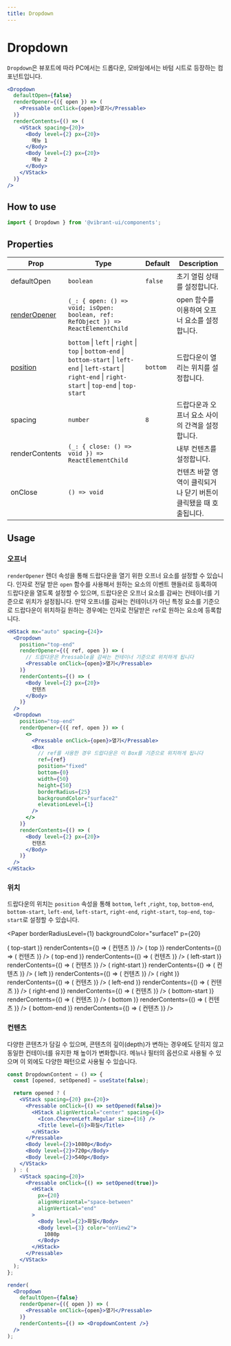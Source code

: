 ```yaml
---
title: Dropdown
---
```


# Dropdown

`Dropdown`은 뷰포트에 따라 PC에서는 드롭다운, 모바일에서는 바텀 시트로 등장하는 컴포넌트입니다.

```jsx live
<Dropdown
  defaultOpen={false}
  renderOpener={({ open }) => (
    <Pressable onClick={open}>열기</Pressable>
  )}
  renderContents={() => (
    <VStack spacing={20}>
      <Body level={2} px={20}>
        메뉴 1
      </Body>
      <Body level={2} px={20}>
        메뉴 2
      </Body>
    </VStack>
  )}
/>
```

## How to use

```jsx
import { Dropdown } from '@vibrant-ui/components';
```

## Properties

| Prop                    | Type                                                                                                                                                               | Default  | Description                                                       |
| ----------------------- | ------------------------------------------------------------------------------------------------------------------------------------------------------------------ | -------- | ----------------------------------------------------------------- |
| defaultOpen             | `boolean`                                                                                                                                                          | `false`  | 초기 열림 상태를 설정합니다.                                      |
| [renderOpener](#오프너) | `(_: { open: () => void; isOpen: boolean, ref: RefObject }) => ReactElementChild`                                                                                  |          | open 함수를 이용하여 오프너 요소를 설정합니다.                    |
| [position](#위치)       | `bottom` \| `left` \| `right` \| `top` \| `bottom-end` \| `bottom-start` \| `left-end` \| `left-start` \| `right-end` \| `right-start` \| `top-end` \| `top-start` | `bottom` | 드랍다운이 열리는 위치를 설정합니다.                              |
| spacing                 | `number`                                                                                                                                                           | `8`      | 드랍다운과 오프너 요소 사이의 간격을 설정합니다.                  |
| renderContents          | `(_: { close: () => void }) => ReactElementChild`                                                                                                                  |          | 내부 컨텐츠를 설정합니다.                                         |
| onClose                 | `() => void`                                                                                                                                                       |          | 컨텐츠 바깥 영역이 클릭되거나 닫기 버튼이 클릭됐을 때 호출됩니다. |

## Usage

### 오프너

`renderOpener` 렌더 속성을 통해 드랍다운을 열기 위한 오프너 요소를 설정할 수 있습니다. 인자로 전달 받은 `open` 함수를 사용해서 원하는 요소의 이벤트 핸들러로 등록하여 드랍다운을 열도록 설정할 수 있으며, 드랍다운은 오프너 요소를 감싸는 컨테이너를 기준으로 위치가 설정됩니다.
만약 오프너를 감싸는 컨테이너가 아닌 특정 요소를 기준으로 드랍다운이 위치하길 원하는 경우에는 인자로 전달받은 `ref`로 원하는 요소에 등록합니다.

```jsx
<HStack mx="auto" spacing={24}>
  <Dropdown
    position="top-end"
    renderOpener={({ ref, open }) => (
      // 드랍다운은 Pressable을 감싸는 컨테이너 기준으로 위치하게 됩니다
      <Pressable onClick={open}>열기</Pressable>
    )}
    renderContents={() => (
      <Body level={2} px={20}>
        컨텐츠
      </Body>
    )}
  />
  <Dropdown
    position="top-end"
    renderOpener={({ ref, open }) => (
      <>
        <Pressable onClick={open}>열기</Pressable>
        <Box
          // ref를 사용한 경우 드랍다운은 이 Box를 기준으로 위치하게 됩니다
          ref={ref}
          position="fixed"
          bottom={0}
          width={50}
          height={50}
          borderRadius={25}
          backgroundColor="surface2"
          elevationLevel={1}
        />
      </>
    )}
    renderContents={() => (
      <Body level={2} px={20}>
        컨텐츠
      </Body>
    )}
  />
</HStack>
```

### 위치

드랍다운의 위치는 `position` 속성을 통해 `bottom`, `left` ,`right`, `top`, `bottom-end`, `bottom-start`, `left-end`, `left-start`, `right-end`, `right-start`, `top-end`, `top-start`로 설정할 수 있습니다.

<Paper
  borderRadiusLevel={1}
  backgroundColor="surface1"
  p={20}
>
  <VStack spacing={30}>
    <HStack alignHorizontal="space-between" px={100}>
      <Dropdown
        position="top-start"
        renderOpener={({ open }) => (
          <OutlinedButton size="md" onClick={open}>
            top-start
          </OutlinedButton>
        )}
        renderContents={() => (
          <Body level={2} px={20}>
            컨텐츠
          </Body>
        )}
      />
      <Dropdown
        position="top"
        renderOpener={({ open }) => (
          <OutlinedButton size="md" onClick={open}>
            top
          </OutlinedButton>
        )}
        renderContents={() => (
          <Body level={2} px={20}>
            컨텐츠
          </Body>
        )}
      />
      <Dropdown
        position="top-end"
        renderOpener={({ open }) => (
          <OutlinedButton size="md" onClick={open}>
            top-end
          </OutlinedButton>
        )}
        renderContents={() => (
          <Body level={2} px={20}>
            컨텐츠
          </Body>
        )}
      />
    </HStack>
    <HStack alignHorizontal="space-between">
      <Dropdown
        position="left-start"
        renderOpener={({ open }) => (
          <OutlinedButton size="md" onClick={open}>
            left-start
          </OutlinedButton>
        )}
        renderContents={() => (
          <Body level={2} px={20}>
            컨텐츠
          </Body>
        )}
      />
      <Dropdown
        position="right-start"
        renderOpener={({ open }) => (
          <OutlinedButton size="md" onClick={open}>
            right-start
          </OutlinedButton>
        )}
        renderContents={() => (
          <Body level={2} px={20}>
            컨텐츠
          </Body>
        )}
      />
    </HStack>
    <HStack alignHorizontal="space-between">
      <Dropdown
        position="left"
        renderOpener={({ open }) => (
          <OutlinedButton size="md" onClick={open}>
            left
          </OutlinedButton>
        )}
        renderContents={() => (
          <Body level={2} px={20}>
            컨텐츠
          </Body>
        )}
      />
      <Dropdown
        position="right"
        renderOpener={({ open }) => (
          <OutlinedButton size="md" onClick={open}>
            right
          </OutlinedButton>
        )}
        renderContents={() => (
          <Body level={2} px={20}>
            컨텐츠
          </Body>
        )}
      />
    </HStack>
    <HStack alignHorizontal="space-between">
      <Dropdown
        position="left-end"
        renderOpener={({ open }) => (
          <OutlinedButton size="md" onClick={open}>
            left-end
          </OutlinedButton>
        )}
        renderContents={() => (
          <Body level={2} px={20}>
            컨텐츠
          </Body>
        )}
      />
      <Dropdown
        position="right-end"
        renderOpener={({ open }) => (
          <OutlinedButton size="md" onClick={open}>
            right-end
          </OutlinedButton>
        )}
        renderContents={() => (
          <Body level={2} px={20}>
            컨텐츠
          </Body>
        )}
      />
    </HStack>
    <HStack alignHorizontal="space-between" px={100}>
      <Dropdown
        position="bottom-start"
        renderOpener={({ open }) => (
          <OutlinedButton size="md" onClick={open}>
            bottom-start
          </OutlinedButton>
        )}
        renderContents={() => (
          <Body level={2} px={20}>
            컨텐츠
          </Body>
        )}
      />
      <Dropdown
        position="bottom"
        renderOpener={({ open }) => (
          <OutlinedButton size="md" onClick={open}>
            bottom
          </OutlinedButton>
        )}
        renderContents={() => (
          <Body level={2} px={20}>
            컨텐츠
          </Body>
        )}
      />
      <Dropdown
        position="bottom-end"
        renderOpener={({ open }) => (
          <OutlinedButton size="md" onClick={open}>
            bottom-end
          </OutlinedButton>
        )}
        renderContents={() => (
          <Body level={2} px={20}>
            컨텐츠
          </Body>
        )}
      />
    </HStack>
  </VStack>
</Paper>

### 컨텐츠

다양한 콘텐츠가 담길 수 있으며, 콘텐츠의 깊이(depth)가 변하는 경우에도 닫히지 않고 동일한 컨테이너를 유지한 채 높이가 변화합니다.
메뉴나 필터의 옵션으로 사용될 수 있으며 이 외에도 다양한 패턴으로 사용될 수 있습니다.

```jsx live noInline
const DropdownContent = () => {
  const [opened, setOpened] = useState(false);

  return opened ? (
    <VStack spacing={20} px={20}>
      <Pressable onClick={() => setOpened(false)}>
        <HStack alignVertical="center" spacing={4}>
          <Icon.ChevronLeft.Regular size={16} />
          <Title level={6}>화질</Title>
        </HStack>
      </Pressable>
      <Body level={2}>1080p</Body>
      <Body level={2}>720p</Body>
      <Body level={2}>540p</Body>
    </VStack>
  ) : (
    <VStack spacing={20}>
      <Pressable onClick={() => setOpened(true)}>
        <HStack
          px={20}
          alignHorizontal="space-between"
          alignVertical="end"
        >
          <Body level={2}>화질</Body>
          <Body level={3} color="onView2">
            1080p
          </Body>
        </HStack>
      </Pressable>
    </VStack>
  );
};

render(
  <Dropdown
    defaultOpen={false}
    renderOpener={({ open }) => (
      <Pressable onClick={open}>열기</Pressable>
    )}
    renderContents={() => <DropdownContent />}
  />
);
```
